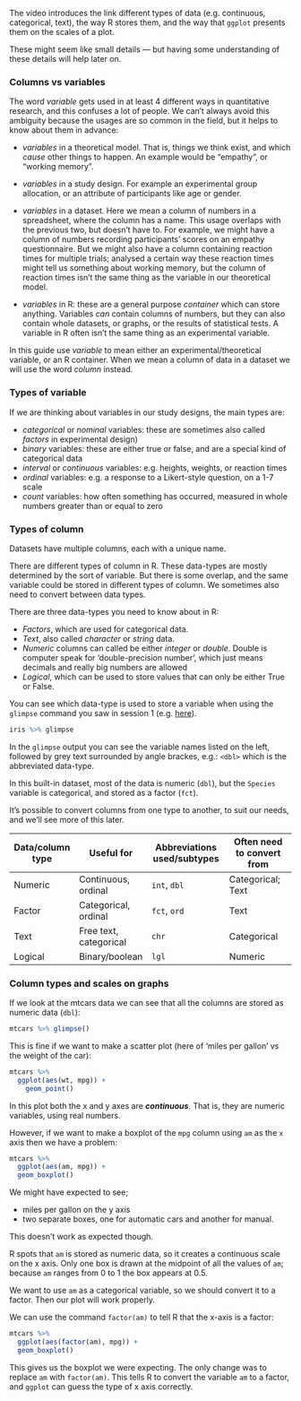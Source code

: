The video introduces the link different types of data (e.g. continuous, categorical, text),
the way R stores them, and the way that `ggplot` presents them
on the scales of a plot.

These might seem like small details — but having some understanding of these details will help later on.


### Columns vs variables

The word *variable* gets used in at least 4 different ways in quantitative research, and this confuses a lot of people.
We can't always avoid this ambiguity because the usages are so common in the field, but it helps to know about them in advance:


- *variables* in a theoretical model. That is, things we think exist, and which *cause* other things to happen. An example would be "empathy", or "working memory".

- *variables* in a study design. For example an experimental group allocation, or an attribute of participants like age or gender.

- *variables* in a dataset. Here we mean a column of numbers in a spreadsheet, where the column has a name. This usage overlaps with the previous two, but doesn't have to. For example, we might have a column of numbers recording participants' scores on an empathy questionnaire. But we might also have a column containing reaction times for multiple trials; analysed a certain way these reaction times might tell us something about working memory, but the column of reaction times isn't the same thing as the variable in our theoretical model.

- *variables* in R: these are a general purpose *container* which can store anything. Variables *can* contain columns of numbers, but they can also contain whole datasets, or graphs, or the results of statistical tests. A variable in R often isn't the same thing as an experimental variable.


In this guide use *variable* to mean either an experimental/theoretical variable, or an R container. When we mean a column of data in a dataset we will use the word *column* instead.



### Types of variable

If we are thinking about variables in our study designs, the main types are:

- *categorical* or *nominal* variables: these are sometimes also called *factors* in experimental design)
- *binary* variables: these are either true or false, and are a special kind of categorical data
- *interval* or *continuous* variables: e.g. heights, weights, or reaction times
- *ordinal* variables: e.g. a response to a Likert-style question, on a 1-7 scale
- *count* variables: how often something has occurred, measured in whole numbers greater than or equal to zero



### Types of column

Datasets have multiple columns, each with a unique name.

There are different types of column in R. These data-types are mostly determined by the sort of variable.
But there is some overlap, and the same variable could be stored in different types of column. We sometimes also
need to convert between data types.

There are three data-types you need to know about in R:

- *Factors*, which are used for categorical data.
- *Text*, also called *character* or *string* data.
- *Numeric* columns can called be either *integer* or *double*. Double is computer speak for 'double-precision number', which just means decimals and really big numbers are allowed
- *Logical*, which can be used to store values that can only be either True or False.


You can see which data-type is used to store a variable when using the `glimpse` command you saw in session 1 (e.g. [here](session-1.html#exploring)).

```r
iris %>% glimpse
```

In the `glimpse` output you can see the variable names listed on the left, followed by grey text surrounded by angle brackes, e.g.: `<dbl>` which is the abbreviated data-type.

In this built-in dataset, most of the data is numeric (`dbl`), but the `Species` variable is categorical, and stored as a factor (`fct`).


It's possible to convert columns from one type to another, to suit our needs, and we'll see more of this later.


| Data/column type | Useful for             | Abbreviations used/subtypes | Often need to convert from | 
| ---------------- | ---------------------- | --------------------------- | -------------------------- |
| Numeric          | Continuous, ordinal    | `int`, `dbl`                | Categorical; Text          |
| Factor           | Categorical, ordinal   | `fct`, `ord`                | Text                       |
| Text             | Free text, categorical | `chr`                       | Categorical                |
| Logical          | Binary/boolean         | `lgl`                       | Numeric                    |




### Column types and scales on graphs

If we look at the mtcars data we can see that all the columns are stored as numeric data (`dbl`):

```r
mtcars %>% glimpse()
```

This is fine if we want to make a scatter plot (here of 'miles per gallon' vs the weight of the car):

```r
mtcars %>%
  ggplot(aes(wt, mpg)) +
    geom_point()       
```

In this plot both the x and y axes are ***continuous***. That is, they are numeric variables, using real numbers.


However, if we want to make a boxplot of the `mpg` column using `am` as the `x` axis then we have a problem:

```r
mtcars %>%
  ggplot(aes(am, mpg)) +
  geom_boxplot()
```

We might have expected to see;

- miles per gallon on the y axis
- two separate boxes, one for automatic cars and another for manual.

This doesn't work as expected though. 

R spots that `am` is stored as numeric data, so it creates a continuous scale on the x axis. Only one box is drawn at the midpoint of all the values of `am`;  because `am` ranges from 0 to 1 the box appears at 0.5.



We want to use `am` as a categorical variable, so we should convert it to a factor.
Then our plot will work properly.


We can use the command `factor(am)` to tell R that the x-axis is a factor:

```r
mtcars %>%
  ggplot(aes(factor(am), mpg)) +
  geom_boxplot()
```

This gives us the boxplot we were expecting. The only change was to replace `am` with `factor(am)`. This tells R to convert the variable `am` to a factor, and  `ggplot` can guess the type of x axis correctly.
